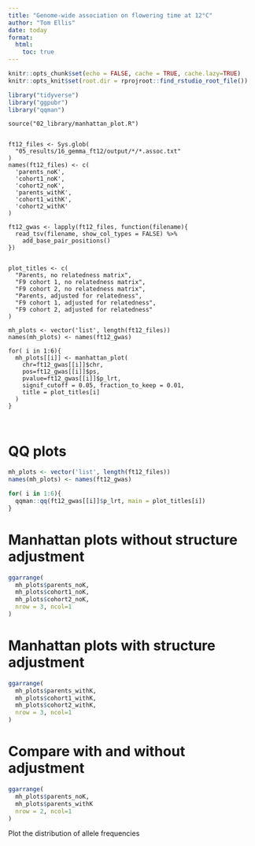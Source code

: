 ```yaml
---
title: "Genome-wide association on flowering time at 12°C"
author: "Tom Ellis"
date: today
format:
  html:
    toc: true
---
```


```r
knitr::opts_chunk$set(echo = FALSE, cache = TRUE, cache.lazy=TRUE)
knitr::opts_knit$set(root.dir = rprojroot::find_rstudio_root_file())

library("tidyverse")
library("ggpubr")
library("qqman")

```

```import-data

source("02_library/manhattan_plot.R")


ft12_files <- Sys.glob(
  "05_results/16_gemma_ft12/output/*/*.assoc.txt"
)
names(ft12_files) <- c(
  'parents_noK',
  'cohort1_noK',
  'cohort2_noK',
  'parents_withK',
  'cohort1_withK',
  'cohort2_withK'
)

ft12_gwas <- lapply(ft12_files, function(filename){
  read_tsv(filename, show_col_types = FALSE) %>%
    add_base_pair_positions()
})


plot_titles <- c(
  "Parents, no relatedness matrix",
  "F9 cohort 1, no relatedness matrix",
  "F9 cohort 2, no relatedness matrix",
  "Parents, adjusted for relatedness",
  "F9 cohort 1, adjusted for relatedness",
  "F9 cohort 2, adjusted for relatedness"
)

mh_plots <- vector('list', length(ft12_files))
names(mh_plots) <- names(ft12_gwas)

for( i in 1:6){
  mh_plots[[i]] <- manhattan_plot(
    chr=ft12_gwas[[i]]$chr,
    pos=ft12_gwas[[i]]$ps,
    pvalue=ft12_gwas[[i]]$p_lrt,
    signif_cutoff = 0.05, fraction_to_keep = 0.01,
    title = plot_titles[i]
  )
}



```

# QQ plots

```r

mh_plots <- vector('list', length(ft12_files))
names(mh_plots) <- names(ft12_gwas)

for( i in 1:6){
  qqman::qq(ft12_gwas[[i]]$p_lrt, main = plot_titles[i])
}


```

# Manhattan plots without structure adjustment

```r
ggarrange(
  mh_plots$parents_noK,
  mh_plots$cohort1_noK,
  mh_plots$cohort2_noK,
  nrow = 3, ncol=1
)
```

# Manhattan plots with structure adjustment

```r
ggarrange(
  mh_plots$parents_withK,
  mh_plots$cohort1_withK,
  mh_plots$cohort2_withK,
  nrow = 3, ncol=1
)
```

# Compare with and without adjustment

```r
ggarrange(
  mh_plots$parents_noK,
  mh_plots$parents_withK
  nrow = 2, ncol=1
)
```

Plot the distribution of allele frequencies
  
<!-- ```{r manhattan-plots, fig.height=25/2.54, fig.width=16.9} -->

<!-- # Manhattan plots hint at peaks... -->

<!-- ggarrange( -->
<!--   mh_plots -->
<!--   nrow=3, ncol=1 -->
<!-- ) -->

<!-- ggsave( -->
<!--   filename = "05_results/04_gwas_ft12/output/plot_manhattan.png", -->
<!--   bg='white', -->
<!--   device = 'png', -->
<!--   units = 'cm', width = 16.9, height =25 -->
<!-- ) -->
<!-- ``` -->

<!-- ```{r effect-sizes, fig.width=16.9/2.54} -->

<!-- ggarrange( -->
<!--   inner_join( -->
<!--     ft12_gwas$rep1 %>%  -->
<!--       dplyr::select(chr, ps, p_lrt, beta), -->
<!--     ft12_gwas$rep2 %>%  -->
<!--       dplyr::select(chr, ps, p_lrt, beta), -->
<!--     by = c("chr", "ps"), -->
<!--     suffix = c("_rep1", '_rep2') -->
<!--   ) %>%  -->
<!--     ggplot(aes(x= beta_rep1, y = beta_rep2)) + -->
<!--     geom_point() + -->
<!--     geom_abline(intercept = 0, slope = 1) + -->
<!--     labs( -->
<!--       x = "Effect sizes (F8s, rep. 1)", -->
<!--       y = "Effect sizes (F8s, rep. 2)" -->
<!--     ) + -->
<!--     theme_bw(), -->

<!--   inner_join( -->
<!--     ft12_gwas$rep1 %>%  -->
<!--       dplyr::select(chr, ps, p_lrt, beta), -->
<!--     ft12_gwas$parents %>%  -->
<!--       dplyr::select(chr, ps, p_lrt, beta), -->
<!--     by = c("chr", "ps"), -->
<!--     suffix = c("_rep", '_parents') -->
<!--   ) %>%  -->
<!--     ggplot(aes(x= beta_parents, y = beta_rep)) + -->
<!--     geom_point() + -->
<!--     geom_abline(intercept = 0, slope = 1) + -->
<!--     labs( -->
<!--       x = "Effect sizes (parents)", -->
<!--       y = "Effect sizes (F8s, rep. 1)" -->
<!--     ) + -->
<!--     theme_bw(), -->

<!--   inner_join( -->
<!--     ft12_gwas$rep2 %>%  -->
<!--       dplyr::select(chr, ps, p_lrt, beta), -->
<!--     ft12_gwas$parents %>%  -->
<!--       dplyr::select(chr, ps, p_lrt, beta), -->
<!--     by = c("chr", "ps"), -->
<!--     suffix = c("_rep", '_parents') -->
<!--   ) %>%  -->
<!--     ggplot(aes(y = beta_rep, x= beta_parents)) + -->
<!--     geom_point() + -->
<!--     geom_abline(intercept = 0, slope = 1) + -->
<!--     labs( -->
<!--       x = "Effect sizes (parents)", -->
<!--       y = "Effect sizes (F8s, rep. 2)" -->
<!--     ) + -->
<!--     theme_bw(), -->

<!--   nrow =1, ncol=3 -->
<!-- ) -->

<!-- ggsave( -->
<!--   filename = "05_results/04_gwas_ft12/output/plot_effect_sizes.png", -->
<!--   bg='white', -->
<!--   device = 'png', -->
<!--   units = 'cm', width = 16.9, height =15 -->
<!-- ) -->

<!-- ``` -->

<!-- ```{r pvalues, fig.width=16.9/2.54} -->

<!-- ggarrange( -->
<!--   inner_join( -->
<!--     ft12_gwas$rep1 %>%  -->
<!--       dplyr::select(chr, ps, p_lrt, beta), -->
<!--     ft12_gwas$rep2 %>%  -->
<!--       dplyr::select(chr, ps, p_lrt, beta), -->
<!--     by = c("chr", "ps"), -->
<!--     suffix = c("_rep1", '_rep2') -->
<!--   ) %>%  -->
<!--     ggplot(aes(x= -log10(p_lrt_rep1), y = -log10(p_lrt_rep2))) + -->
<!--     geom_point() + -->
<!--     geom_abline(intercept = 0, slope = 1) + -->
<!--     labs( -->
<!--       x = "-log10 p (parents)", -->
<!--       y = "-log10 p (F8s, rep1)" -->
<!--     ) + -->
<!--     theme_bw(), -->

<!--   inner_join( -->
<!--     ft12_gwas$rep1 %>%  -->
<!--       dplyr::select(chr, ps, p_lrt, beta), -->
<!--     ft12_gwas$parents %>%  -->
<!--       dplyr::select(chr, ps, p_lrt, beta), -->
<!--     by = c("chr", "ps"), -->
<!--     suffix = c("_rep", '_parents') -->
<!--   ) %>%  -->
<!--     ggplot(aes(x= -log10(p_lrt_parents), y = -log10(p_lrt_rep))) + -->
<!--     geom_point() + -->
<!--     geom_abline(intercept = 0, slope = 1) + -->
<!--     labs( -->
<!--       x = "-log10 p (parents)", -->
<!--       y = "-log10 p (F8s, rep1)" -->
<!--     ) + -->
<!--     theme_bw(), -->

<!--   inner_join( -->
<!--     ft12_gwas$rep2 %>%  -->
<!--       dplyr::select(chr, ps, p_lrt, beta), -->
<!--     ft12_gwas$parents %>%  -->
<!--       dplyr::select(chr, ps, p_lrt, beta), -->
<!--     by = c("chr", "ps"), -->
<!--     suffix = c("_rep", '_parents') -->
<!--   ) %>%  -->
<!--     ggplot(aes(y = -log10(p_lrt_rep), x= -log10(p_lrt_parents))) + -->
<!--     geom_point() + -->
<!--     geom_abline(intercept = 0, slope = 1) + -->
<!--     labs( -->
<!--       x = "-log10 p (parents)", -->
<!--       y = "-log10 p (F8s, rep1)" -->
<!--     ) + -->
<!--     theme_bw(), -->

<!--   ncol=3 -->
<!-- ) -->

<!-- ggsave( -->
<!--   filename = "05_results/04_gwas_ft12/output/plot_pvalues.png", -->
<!--   bg='white', -->
<!--   device = 'png', -->
<!--   units = 'cm', width = 16.9, height =15 -->
<!-- ) -->

<!-- ``` -->

